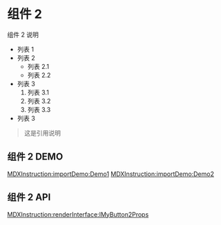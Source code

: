 # 组件 2

组件 2 说明

- 列表 1
- 列表 2
  - 列表 2.1
  - 列表 2.2
- 列表 3
  1. 列表 3.1
  2. 列表 3.2
  3. 列表 3.3
- 列表 3

> 这是引用说明

## 组件 2 DEMO

[MDXInstruction:importDemo:Demo1](./demo/demo1.tsx)
[MDXInstruction:importDemo:Demo2](./demo/demo2.tsx)

## 组件 2 API

[MDXInstruction:renderInterface:IMyButton2Props](./src/index.tsx)
